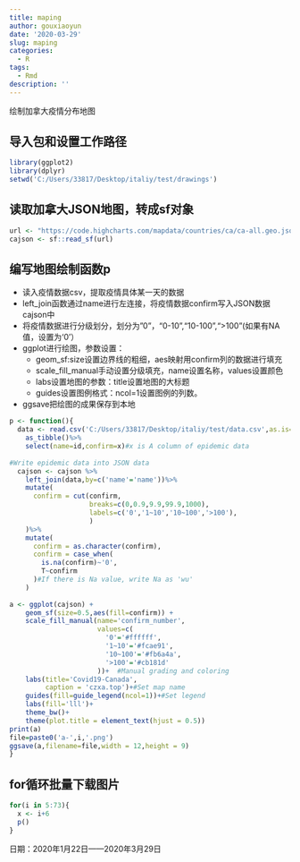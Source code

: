 ```yaml
---
title: maping
author: gouxiaoyun
date: '2020-03-29'
slug: maping
categories:
  - R
tags:
  - Rmd
description: ''
---
```

 绘制加拿大疫情分布地图

## 导入包和设置工作路径

```r
library(ggplot2)
library(dplyr)
setwd('C:/Users/33817/Desktop/italiy/test/drawings')
```

## 读取加拿大JSON地图，转成sf对象

```r
url <- "https://code.highcharts.com/mapdata/countries/ca/ca-all.geo.json"
cajson <- sf::read_sf(url)
```

## 编写地图绘制函数p
- 读入疫情数据csv，提取疫情具体某一天的数据
- left_join函数通过name进行左连接，将疫情数据confirm写入JSON数据cajson中
- 将疫情数据进行分级划分，划分为"0"，"0-10","10-100",">100"(如果有NA值，设置为‘0’）
- ggplot进行绘图，参数设置：
  - geom_sf:size设置边界线的粗细，aes映射用confirm列的数据进行填充
  - scale_fill_manual手动设置分级填充，name设置名称，values设置颜色
  - labs设置地图的参数：title设置地图的大标题
  - guides设置图例格式：ncol=1设置图例的列数。
- ggsave把绘图的成果保存到本地

```r
p <- function(){
  data <- read.csv('C:/Users/33817/Desktop/italiy/test/data.csv',as.is=T )%>% 
    as_tibble()%>%
    select(name=id,confirm=x)#x is A column of epidemic data
   
#Write epidemic data into JSON data
  cajson <- cajson %>%
    left_join(data,by=c('name'='name'))%>%
    mutate(
      confirm = cut(confirm,
                    breaks=c(0,0.9,9.9,99.9,1000),
                    labels=c('0','1~10','10~100','>100'),
                    )
    )%>%
    mutate(
      confirm = as.character(confirm),
      confirm = case_when(
        is.na(confirm)~'0',
        T~confirm
      )#If there is Na value, write Na as 'wu'
    )
    
a <- ggplot(cajson) +
    geom_sf(size=0.5,aes(fill=confirm)) +
    scale_fill_manual(name='confirm_number',
                      values=c(
                        '0'='#ffffff',
                        '1~10'='#fcae91',
                        '10~100'='#fb6a4a',
                        '>100'='#cb181d'
                      ))+  #Manual grading and coloring
    labs(title='Covid19-Canada',
         caption = 'czxa.top')+#Set map name 
    guides(fill=guide_legend(ncol=1))+#Set legend
    labs(fill='lll')+
    theme_bw()+
    theme(plot.title = element_text(hjust = 0.5))
print(a)
file=paste0('a-',i,'.png')
ggsave(a,filename=file,width = 12,height = 9)
}
```

## for循环批量下载图片

```r
for(i in 5:73){
  x <- i+6
  p()
}
```

日期：2020年1月22日——2020年3月29日